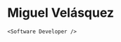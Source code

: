---
---


# Miguel Velásquez

`<Software Developer />`

<div className='flex justify-center'>
  <a href='https://github.com/miguevelasquez1'>
    <SiGithub
      className='h-10 w-10 self-center m-0 cursor-pointer fill-gray-400 p-2 text-2xl transition-colors hover:fill-gray-300'
      title='Github'
    />
  </a>
  <a href='https://twitter.com/MiguelveDev'>
    <SiTwitter
      className='h-10 w-10 self-center m-0 cursor-pointer fill-gray-400 p-2 text-2xl transition-colors hover:fill-gray-300'
      title='Twitter'
    />
  </a>
  <a href='https://www.linkedin.com/in/miguevelasquez1/'>
    <SiLinkedin
      className='h-10 w-10 self-center m-0 cursor-pointer fill-gray-400 p-2 text-2xl transition-colors hover:fill-gray-300'
      title='LinkedIn'
    />
  </a>
</div>
